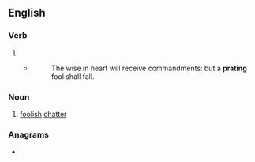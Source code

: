 ==English==

===Verb===
{{head|en|verb form}}

# {{present participle of|en|prate|nocat=1}}
#* {{RQ:KJV|Proverbs|10|8}}	
#*: The wise in heart will receive commandments: but a '''prating''' fool shall fall.

===Noun===
{{en-noun}}

# [[foolish]] [[chatter]]

===Anagrams===
* {{anagrams|en|a=aginprt|parting|rapting|tarping|traping|tripang}}